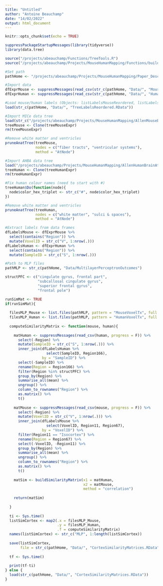 ```yaml
---
title: "Untitled"
author: "Antoine Beauchamp"
date: "14/02/2022"
output: html_document
---
```


```r
knitr::opts_chunk$set(echo = TRUE)
```

```r
suppressPackageStartupMessages(library(tidyverse))
library(data.tree)
```

```r
source("/projects/abeauchamp/Functions/TreeTools.R")
source("/projects/abeauchamp/Projects/MouseHumanMapping/Functions/buildSimilarityMatrix.R")
```


```r
#Set path
pathHome <- "/projects/abeauchamp/Projects/MouseHumanMapping/Paper_Descriptive/"

#Import data
dfExprMouse <- suppressMessages(read_csv(str_c(pathHome, "Data/", "MouseExpressionMatrix_Voxel_coronal_maskcoronal_imputed_labelled.csv")))
dfExprHuman <- suppressMessages(read_csv(str_c(pathHome, "Data/", "HumanExpressionMatrix_Samples_labelled.csv")))

#Load mouse/human labels (Objects: listLabelsMouseReordered, listLabelsHumanReordered)
load(str_c(pathHome, "Data/", "TreeLabelsReordered.RData"))

#Import MICe data tree
load(str_c("/projects/abeauchamp/Projects/MouseHumanMapping/AllenMouseBrainAtlas/Data/MouseExpressionTree_DSURQE.RData"))
treeMouse <- Clone(treeMouseExpr)
rm(treeMouseExpr)

#Remove white matter and ventricles
pruneAnatTree(treeMouse, 
              nodes = c("fiber tracts", "ventricular systems"),
              method = "AtNode")

#Import AHBA data tree
load("/projects/abeauchamp/Projects/MouseHumanMapping/AllenHumanBrainAtlas/Data/HumanExpressionTree_Samples.RData")
treeHuman <- Clone(treeHumanExpr)
rm(treeHumanExpr)

#Fix human colour names (need to start with #)
treeHuman$Do(function(node){
  node$color_hex_triplet <- str_c("#", node$color_hex_triplet)
})

#Remove white matter and ventricles
pruneAnatTree(treeHuman,
              nodes = c("white matter", "sulci & spaces"),
              method = "AtNode")
```

```r
#Extract labels from data frames
dfLabelsMouse <- dfExprMouse %>% 
  select(contains("Region")) %>% 
  mutate(VoxelID = str_c("V", 1:nrow(.)))
dfLabelsHuman <- dfExprHuman %>% 
  select(contains("Region")) %>% 
  mutate(SampleID = str_c("S", 1:nrow(.)))
```

```r
#Path to MLP files
pathMLP <- str_c(pathHome, "Data/MultilayerPerceptronOutcomes")

structPFC <- c("cingulate gyrus, frontal part",
               "subcallosal cingulate gyrus",
               "superior frontal gyrus",
               "frontal pole")

runSimMat <- TRUE
if(runSimMat){
  
  filesMLP_Mouse <- list.files(pathMLP, pattern = "MouseVoxelTx", full.names = T)
  filesMLP_Human <- list.files(pathMLP, pattern = "HumanVoxelTx", full.names = T)
  
  computeSimilarityMatrix <- function(mouse, human){
    
    matHuman <- suppressMessages(read_csv(human, progress = F)) %>% 
      select(-Region) %>% 
      mutate(SampleID = str_c("S", 1:nrow(.))) %>% 
      inner_join(dfLabelsHuman %>% 
                   select(SampleID, Region166),
                 by = "SampleID") %>% 
      select(-SampleID) %>%
      rename(Region = Region166) %>% 
      filter(Region %in% structPFC) %>% 
      group_by(Region) %>% 
      summarise_all(mean) %>% 
      ungroup() %>% 
      column_to_rownames("Region") %>% 
      as.matrix() %>% 
      t()
    
    matMouse <- suppressMessages(read_csv(mouse, progress = F)) %>% 
      select(-Region) %>% 
      mutate(VoxelID = str_c("V", 1:nrow(.))) %>% 
      inner_join(dfLabelsMouse %>% 
                   select(VoxelID, Region11, Region67),
                 by = "VoxelID") %>% 
      filter(Region11 == "Isocortex") %>% 
      rename(Region = Region67) %>% 
      select(-VoxelID, -Region11) %>% 
      group_by(Region) %>% 
      summarise_all(mean) %>% 
      ungroup() %>% 
      column_to_rownames("Region") %>% 
      as.matrix() %>% 
      t()
    
    matSim <- buildSimilarityMatrix(x1 = matHuman,
                                    x2 = matMouse,
                                    method = "correlation")
    
    return(matSim)
    
  }
  
  ti <- Sys.time()
  listSimCortex <- map2(.x = filesMLP_Mouse,
                        .y = filesMLP_Human,
                        .f = computeSimilarityMatrix)
  names(listSimCortex) <- str_c("MLP", 1:length(listSimCortex))
  
  save(listSimCortex,
       file = str_c(pathHome, "Data/", "CortexSimilarityMatrices.RData"))
  
  tf <- Sys.time()  
  
  print(tf-ti)
} else {
  load(str_c(pathHome, "Data/", "CortexSimilarityMatrices.RData"))
}
```




